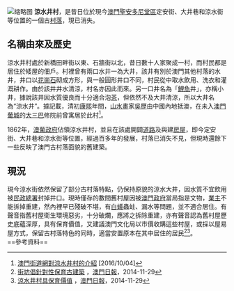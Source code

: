 [[File:涼水街的古水井.jpg|缩略图]]
'''涼水井村'''，是昔日位於現今[[澳門|澳門]][[聖安多尼堂區|聖安多尼堂區]]定安街、大井巷和涼水街等位置的一個古[[村落|村落]]，現已消失。

==名稱由來及歷史==
涼水井村處於新橋田畔街以東、石牆街以北，昔日數十人家聚成一村，而村民都是居住於矮屋的佃戶。村裡曾有兩口水井一為大井，該井有別於澳門其他村落的水井，井口以[[花崗岩|花崗石]]砌成方形，與一般圓形井口不同，村民從中取水飲用、洗衣和灌溉耕作。由於該井井水清涼，村名亦因此而來。另一口井名為「[[鯉魚|鯉魚]]井」，亦稱小井，據說該井因水質優良而十分適合泡[[茶|茶]]，但依然不及大井清涼，所以大井名為“涼水井”。據記載，清初[[康熙|康熙]]年間，[[山水畫|山水畫]]家[[吳歷|吳歷]]由中國內地抵澳，在未入[[澳門舊城|澳門葡城]]的[[大三巴|大三巴]]修院前曾寓居於此村<ref name="street">[https://macaostreets.iacm.gov.mo/c/route/detail.aspx?gid=13&id=003a3815-e302-4a0c-a67e-a08222c47e2f 澳門街道網對涼水井村的介紹] {{webarchive|url=https://web.archive.org/web/20180219031200/https://macaostreets.iacm.gov.mo/c/route/detail.aspx?gid=13&id=003a3815-e302-4a0c-a67e-a08222c47e2f |date=2018-02-19 }} [2016/10/04]</ref>。

1862年，[[澳葡政府|澳葡政府]]佔領涼水井村，並且在該處開闢[[道路|道路]]及與建[[房屋|房屋]]，即今定安街、大井巷和涼水街等位置，經過百多年的發展，村落已消失不見，但現時還餘下一些反映了澳門古村落面貌的舊建築。

==現況==
現今涼水街依然保留了部分古村落特點，仍保持原貌的涼水大井，因水質不宜飲用被[[民政總署|民政總署]]封掉井口。現時僅存的數間舊村屋因被[[澳門政府|澳門政府]]當局指是文物，[[業主|業主]]不能拆掉重建，然內裡早已殘破不堪，有[[白蟻|白蟻]]蟲蛀、漏水等問題，並不適合居住。有聲音指舊村屋衛生環境惡劣，十分破爛，應將之拆除重建，亦有聲音認為舊村屋歷史底蘊深厚，具有保育價值，又建議澳門文化局以市價收購這些村屋，或採以屋易屋方式，保留古村落特色的同時，適當安置原本在其中居住的居民<ref>[http://www.macaodaily.com/html/2014-11/29/content_954885.htm 街坊倡針對性保育古建築] {{webarchive|url=https://web.archive.org/web/20141213074131/http://www.macaodaily.com/html/2014-11/29/content_954885.htm |date=2014-12-13 }}，[[澳門日報|澳門日報]]，2014-11-29</ref><ref>[http://www.macaodaily.com/html/2014-11/29/content_954889.htm 涼水井村具保育價值] {{webarchive|url=https://web.archive.org/web/20141213074150/http://www.macaodaily.com/html/2014-11/29/content_954889.htm |date=2014-12-13 }}，[[澳門日報|澳門日報]]，2014-11-29</ref>。
{{Multiple image
|align=left
|direction = horizontal
|width = 200
|image1 =涼水街.jpg
|caption1 =從[[鏡湖醫院|鏡湖醫院]]步入涼水街和安定街，可見其中一間尚存的舊村屋
|image2 =鏡湖醫院.jpg
|caption2 =從青草街之間的涼水街的交界望向鏡湖醫院
|image3 =涼水街2017-05-14.jpg
|caption3 =涼水街現狀
|image4 =定安街內部環境.jpg
|caption4 =定安街內部環境
|image5 =涼水街附近2017-05-14.jpg
|caption5 =新舊建築交錯並存}}
<br>
==參考資料==
<references />
{{澳門已消失建制|cat=村落}}
{{澳門行政區劃}}
{{DEFAULTSORT:W涼水井村}}